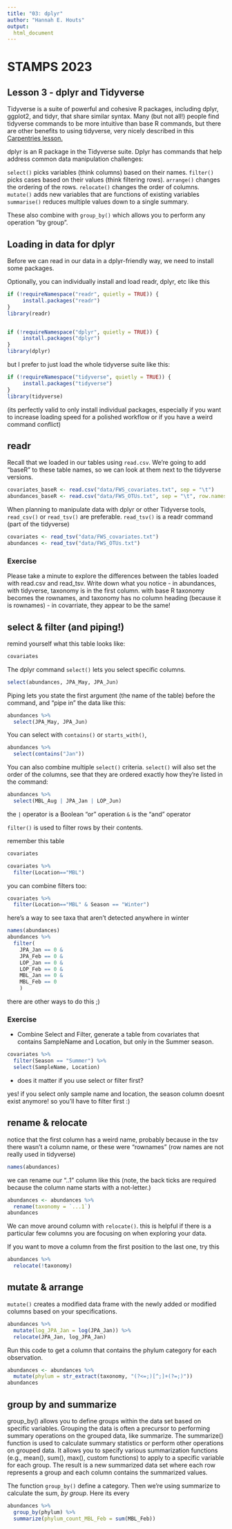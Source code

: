 ```yaml
---
title: "03: dplyr"
author: "Hannah E. Houts"
output: 
  html_document
---
```



# STAMPS 2023
## Lesson 3 - dplyr and Tidyverse


Tidyverse is a suite of powerful and cohesive R packages, including dplyr, ggplot2, and tidyr, that share similar syntax.
Many (but not all!) people find tidyverse commands to be more intuitive than base R commands, but there are other benefits to using tidyverse, very nicely described in this [Carpentries lesson.](https://datacarpentry.org/R-ecology-lesson/03-dplyr.html#what-are-dplyr-and-tidyr)

dplyr is an R package in the Tidyverse suite. Dplyr has commands that help address common data manipulation challenges:

`select()` picks variables (think columns) based on their names.
`filter()` picks cases based on their values (think filtering rows).
`arrange()` changes the ordering of the rows.
`relocate()` changes the order of columns.
`mutate()` adds new variables that are functions of existing variables
`summarise()` reduces multiple values down to a single summary.

These also combine with `group_by()` which allows you to perform any operation “by group”. 


## Loading in data for dplyr
Before we can read in our data in a dplyr-friendly way, we need to install some packages. 

Optionally, you can individually install and load readr, dplyr, etc like this
```r

if (!requireNamespace("readr", quietly = TRUE)) {
     install.packages("readr")
}
library(readr)


if (!requireNamespace("dplyr", quietly = TRUE)) {
     install.packages("dplyr")
}
library(dplyr)
```

but I prefer to just load the whole tidyverse suite like this:
```r
if (!requireNamespace("tidyverse", quietly = TRUE)) {
     install.packages("tidyverse")
}
library(tidyverse)
```

(its perfectly valid to only install individual packages, especially if you want to increase loading speed for a polished workflow or if you have a weird command conflict)

## readr

Recall that we loaded in our tables using `read.csv`.
We're going to add "baseR" to these table names, so we can look at them next to the tidyverse versions.
```r
covariates_baseR <- read.csv("data/FWS_covariates.txt", sep = "\t")
abundances_baseR <- read.csv("data/FWS_OTUs.txt", sep = "\t", row.names = 1, header = T)
```


When planning to manipulate data with dplyr or other Tidyverse tools, `read_csv()` or `read_tsv()` are preferable. 
`read_tsv()` is a readr command (part of the tidyverse)
```r
covariates <- read_tsv("data/FWS_covariates.txt")
abundances <- read_tsv("data/FWS_OTUs.txt")
```


### Exercise 
Please take a minute to explore the differences between the tables loaded with read.csv and read_tsv. Write down what you notice
- in abundances, with tidyverse, taxonomy is in the first column. with base R taxonomy becomes the rownames, and taxonomy has no column heading (because it is rownames)
- in covarriate, they appear to be the same!


## select & filter (and piping!)

remind yourself what this table looks like:
```r
covariates
```


The dplyr command `select()` lets you select specific columns. 
```r
select(abundances, JPA_May, JPA_Jun)
```


Piping lets you state the first argument (the name of the table) before the command, and "pipe in" the data like this:
```r
abundances %>% 
  select(JPA_May, JPA_Jun)
```

You can select with `contains()` or `starts_with()`, 

```r
abundances %>% 
  select(contains("Jan"))
```

You can also combine multiple `select()` criteria. `select()` will also set the order of the columns, see that they are ordered exactly how they're listed in the command:
```r
abundances %>% 
  select(MBL_Aug | JPA_Jan | LOP_Jun)
```
the `|` operator is a Boolean "or" operation `&` is the "and" operator

`filter()` is used to filter rows by their contents. 

remember this table
```r
covariates
```

```r
covariates %>% 
  filter(Location=="MBL")
```
you can combine filters too:
```r
covariates %>% 
  filter(Location=="MBL" & Season == "Winter") 
```

here's a way to see taxa that aren't detected anywhere in winter
```r
names(abundances)
abundances %>% 
  filter(
    JPA_Jan == 0 &
    JPA_Feb == 0 &
    LOP_Jan == 0 &  
    LOP_Feb == 0 & 
    MBL_Jan == 0 & 
    MBL_Feb == 0 
    )
```
there are other ways to do this ;)

### Exercise

- Combine Select and Filter, generate a table from covariates that contains SampleName and Location, but only in the Summer season. 
```r
covariates %>% 
  filter(Season == "Summer") %>% 
  select(SampleName, Location) 
```

- does it matter if you use select or filter first?

yes! if you select only sample name and location, the season column doesnt exist anymore! so you'll have to filter first :) 


##  rename & relocate

notice that the first column has a weird name, probably because in the tsv there wasn't a column name, or these were "rownames" (row names are not really used in tidyverse)
```r
names(abundances)
```


we can rename our "..1" column like this 
(note, the back ticks are required because the column name starts with a not-letter.)
```r
abundances <- abundances %>% 
  rename(taxonomy = `...1`)
abundances
```

We can move around column with `relocate()`. this is helpful if there is a particular few columns you are focusing on when exploring your data. 

If you want to move a column from the first position to the last one, try this
```r
abundances %>% 
  relocate(!taxonomy)
```


## mutate & arrange
`mutate()` creates a modified data frame with the newly added or modified columns based on your specifications.


```r
abundances %>%
  mutate(log_JPA_Jan = log(JPA_Jan)) %>% 
  relocate(JPA_Jan, log_JPA_Jan)
```

Run this code to get a column that contains the phylum category for each observation.
```r
abundances <- abundances %>%
  mutate(phylum = str_extract(taxonomy, "(?<=;)[^;]+(?=;)")) 
abundances
```

## group by and summarize
group_by() allows you to define groups within the data set based on specific variables. Grouping the data is often a precursor to performing summary operations on the grouped data, like summarize. The summarize() function is used to calculate summary statistics or perform other operations on grouped data. It allows you to specify various summarization functions (e.g., mean(), sum(), max(), custom functions) to apply to a specific variable for each group. The result is a new summarized data set where each row represents a group and each column contains the summarized values.



The function `group_by()` define a category. Then we're using summarize to calculate the sum, _by group_. 
Here its every 
```r
abundances %>%
  group_by(phylum) %>% 
  summarize(phylum_count_MBL_Feb = sum(MBL_Feb))
```

